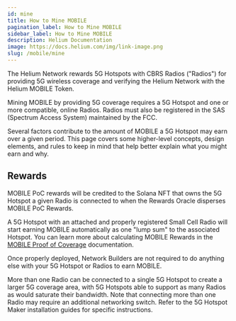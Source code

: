 ```yaml
---
id: mine
title: How to Mine MOBILE
pagination_label: How to Mine MOBILE
sidebar_label: How to Mine MOBILE
description: Helium Documentation
image: https://docs.helium.com/img/link-image.png
slug: /mobile/mine
---
```



The Helium Network rewards 5G Hotspots with CBRS Radios ("Radios") for providing 5G wireless
coverage and verifying the Helium Network with the Helium MOBILE Token.

Mining MOBILE by providing 5G coverage requires a 5G Hotspot and one or more compatible, online
Radios. Radios must also be registered in the SAS (Spectrum Access System) maintained by the FCC.

Several factors contribute to the amount of MOBILE a 5G Hotspot may earn over a given period. This
page covers some higher-level concepts, design elements, and rules to keep in mind that help better
explain what you might earn and why.

## Rewards

MOBILE PoC rewards will be credited to the Solana NFT that owns the 5G Hotspot a given Radio is
connected to when the Rewards Oracle disperses MOBILE PoC Rewards.

A 5G Hotspot with an attached and properly registered Small Cell Radio will start earning MOBILE
automatically as one "lump sum" to the associated Hotspot. You can learn more about calculating
MOBILE Rewards in the [MOBILE Proof of Coverage](/mobile/proof-of-coverage) documentation.

Once properly deployed, Network Builders are not required to do anything else with your 5G Hotspot
or Radios to earn MOBILE.

More than one Radio can be connected to a single 5G Hotspot to create a larger 5G coverage area,
with 5G Hotspots able to support as many Radios as would saturate their bandwidth. Note that
connecting more than one Radio may require an additional networking switch. Refer to the 5G Hotspot
Maker installation guides for specific instructions.
